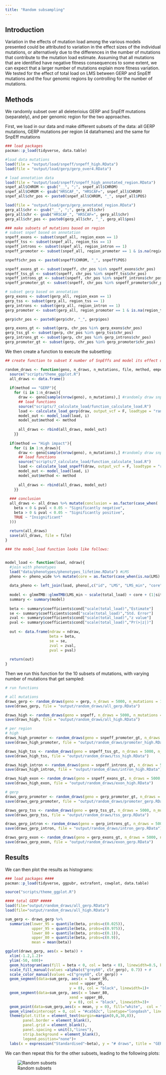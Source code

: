 ```yaml
---
title: "Random subsampling"
---
```


## Introduction

Variation in the effects of mutation load among the various models presented could be attributed to variation in the effect sizes of the individual mutations, or alternatively due to the differences in the number of mutations that contribute to the mutation load estimate. Assuming that all mutations that are identified have negative fitness consequences to some extent, we can expect that a larger number of mutations explain more fitness variation. We tested for the effect of total load on LMS between GERP and SnpEff mutations and the four genomic regions by controlling for the number of mutations.

## Methods

We randomly subset over all deleterioius GERP and SnpEff mutations (separately), and per genomic region for the two approaches.

First, we load in our data and make different subsets of the data: all GERP mutations, GERP mutations per region (4 dataframes) and the same for SnpEff mutations

```r
### load packages
pacman::p_load(tidyverse, data.table)

#load data mutations
load(file = "output/load/snpeff/snpeff_high.RData")
load(file = "output/load/gerp/gerp_over4.RData")

# load annotation data
load(file = "output/load/snpeff/snpeff_high_annotated_region.RData")
snpef_all$CHROM <- gsub("__", ";", snpef_all$CHROM)
snpef_all$CHROM <- gsub("HRSCAF_", "HRSCAF=", snpef_all$CHROM)
snpef_all$chr_pos <- paste0(snpef_all$CHROM, "_", snpef_all$POS)

load(file = "output/load/gerp/gerp_annotated_region.RData")
gerp_all$chr <- gsub("__", ";", gerp_all$chr)
gerp_all$chr <- gsub("HRSCAF_", "HRSCAF=", gerp_all$chr)
gerp_all$chr_pos <- paste0(gerp_all$chr, "_", gerp_all$pos)

### make subsets of mutations based on region
# subset snpef based on annotation
snpeff_exons <- subset(snpef_all, region_exon == 1)
snpeff_tss <- subset(snpef_all, region_tss == 1)
snpeff_introns <- subset(snpef_all, region_intron == 1)
snpeff_promoter <- subset(snpef_all, region_promoter == 1 & is.na(region_tss))

snpeff$chr_pos <- paste0(snpeff$CHROM, "_", snpeff$POS)

snpeff_exons_gt <- subset(snpeff, chr_pos %in% snpeff_exons$chr_pos)
snpeff_tss_gt <- subset(snpeff, chr_pos %in% snpeff_tss$chr_pos)
snpeff_introns_gt <- subset(snpeff, chr_pos %in% snpeff_introns$chr_pos)
snpeff_promoter_gt <- subset(snpeff, chr_pos %in% snpeff_promoter$chr_pos)

# subset gerp based on annotation
gerp_exons <- subset(gerp_all, region_exon == 1)
gerp_tss <- subset(gerp_all, region_tss == 1)
gerp_introns <- subset(gerp_all, region_intron == 1)
gerp_promoter <- subset(gerp_all, region_promoter == 1 & is.na(region_tss))

gerp$chr_pos <- paste0(gerp$chr, "_", gerp$pos)

gerp_exons_gt <- subset(gerp, chr_pos %in% gerp_exons$chr_pos)
gerp_tss_gt <- subset(gerp, chr_pos %in% gerp_tss$chr_pos)
gerp_introns_gt <- subset(gerp, chr_pos %in% gerp_introns$chr_pos)
gerp_promoter_gt <- subset(gerp, chr_pos %in% gerp_promoter$chr_pos)

```

We then create a function to execute the subsetting:

```r
## create function to subset X number of SnpEffs and model its effect on fitness

random_draws <- function(geno, n_draws, n_mutations, file, method, emperical_beta){
  source("scripts/theme_ggplot.R")
  all_draws <- data.frame()
  
  if(method == "GERP"){
    for (i in 1:n_draws){
      draw <- geno[sample(nrow(geno), n_mutations),] #randomly draw snps
      ## load functions
      source("scripts/7_calculate_load/function_calculate_load.R")
      load <- calculate_load_gerp(draw, output_vcf = F, loadtype = "random_draw") #calculate load
      model_out <- model_load(load, i)
      model_out$method <- method
      
      all_draws <- rbind(all_draws, model_out)
    }}
  
  if(method == "High impact"){
    for (i in 1:n_draws){
      draw <- geno[sample(nrow(geno), n_mutations),] #randomly draw snps
      ## load functions
      source("scripts/7_calculate_load/function_calculate_load.R")
      load <- calculate_load_snpeff(draw, output_vcf = F, loadtype = "random_draw") #calculate load
      model_out <- model_load(load, i)
      model_out$method <- method
      
      all_draws <- rbind(all_draws, model_out)
    }}
  
  ### conclusion
  all_draws <- all_draws %>% mutate(conclusion = as.factor(case_when(
    beta < 0 & pval < 0.05 ~ "Significantly negative",
    beta > 0 & pval < 0.05 ~ "Significantly positive",
    TRUE ~ "Insignificant"
  )))
  
  return(all_draws)
  save(all_draws, file = file)
}

### the model_load function looks like follows:


model_load <- function(load, ndraw){
  #join with phenotypes
  load("data/phenotypes/phenotypes_lifetime.RData") #LMS
  pheno <- pheno_wide %>% mutate(core = as.factor(case_when(is.na(LMS) ~ "no core", !is.na(LMS) ~ "core")))
  
  data_pheno <- left_join(load, pheno[,c("id", "LMS", "LMS_min", "core", "site", "born")], by = "id")
  
  model <- glmmTMB::glmmTMB(LMS_min ~ scale(total_load) + core + (1|site), family = "poisson", ziformula = ~1, data = data_pheno)
  summary <- summary(model)
  
  beta <- summary$coefficients$cond["scale(total_load)","Estimate"]
  se <- summary$coefficients$cond["scale(total_load)","Std. Error"]
  zval <- summary$coefficients$cond["scale(total_load)","z value"]
  pval <- summary$coefficients$cond["scale(total_load)","Pr(>|z|)"]
  
  out <- data.frame(ndraw = ndraw, 
                    beta = beta,
                    se = se,
                    zval = zval,
                    pval = pval)
  
  return(out)
}

```

Then we run this function for the 10 subsets of mutations, with varying number of mutations that get sampled:

```r
# run functions

# all mutations
draws_gerp <- random_draws(geno = gerp, n_draws = 5000, n_mutations = 1000, file = "output/random_draws/all_gerp.RData", method="GERP", emperical_beta = -0.21)
save(draws_gerp, file = "output/random_draws/all_gerp.RData")

draws_high <- random_draws(geno = snpeff, n_draws = 5000, n_mutations = 1000, file = "output/random_draws/all_high.RData", method = "High impact", emperical_beta = -0.07)
save(draws_high, file = "output/random_draws/all_high.RData")

# per region
# high
draws_high_promoter <- random_draws(geno = snpeff_promoter_gt, n_draws = 5000, n_mutations = 500, file = "results/random_draws/promoter_high.RData", method = "High impact", emperical_beta = 0)
save(draws_high_promoter, file = "output/random_draws/promoter_high.RData")

draws_high_tss <- random_draws(geno = snpeff_tss_gt, n_draws = 5000, n_mutations = 500, file = "results/random_draws/tss_high.RData", method = "High impact", emperical_beta = 0)
save(draws_high_tss, file = "output/random_draws/tss_high.RData")

draws_high_intron <- random_draws(geno = snpeff_introns_gt, n_draws = 5000, n_mutations = 500, file = "results/random_draws/intron_high.RData", method = "High impact", emperical_beta = 0)
save(draws_high_intron, file = "output/random_draws/intron_high.RData")

draws_high_exon <- random_draws(geno = snpeff_exons_gt, n_draws = 5000, n_mutations = 500, file = "results/random_draws/exon_high.RData", method = "High impact", emperical_beta = 0)
save(draws_high_exon, file = "output/random_draws/exon_high.RData")

# gerp
draws_gerp_promoter <- random_draws(geno = gerp_promoter_gt, n_draws = 5000, n_mutations = 500, file = "results/random_draws/promoter_gerp.RData", method = "GERP", emperical_beta = 0)
save(draws_gerp_promoter, file = "output/random_draws/promoter_gerp.RData")

draws_gerp_tss <- random_draws(geno = gerp_tss_gt, n_draws = 5000, n_mutations = 500, file = "results/random_draws/tss_gerp.RData", method = "GERP", emperical_beta = 0)
save(draws_gerp_tss, file = "output/random_draws/tss_gerp.RData")

draws_gerp_intron <- random_draws(geno = gerp_introns_gt, n_draws = 5000, n_mutations = 500, file = "results/random_draws/intron_gerp.RData", method = "GERP", emperical_beta = 0)
save(draws_gerp_intron, file = "output/random_draws/intron_gerp.RData")

draws_gerp_exon <- random_draws(geno = gerp_exons_gt, n_draws = 5000, n_mutations = 500, file = "results/random_draws/exon_gerp.RData", method = "GERP", emperical_beta = 0)
save(draws_gerp_exon, file = "output/random_draws/exon_gerp.RData")
```

## Results

We can then plot the results as histograms:

```r
### load packages ####
pacman::p_load(tidyverse, ggpubr, extrafont, cowplot, data.table)

source("scripts/theme_ggplot.R")

#### total GERP #####
load(file="output/random_draws/all_gerp.RData")
load(file="output/random_draws/all_high.RData")

sum_gerp <- draws_gerp %>%
  summarize(lower_95 = quantile(beta, probs=c(0.025)),
            upper_95 = quantile(beta, probs=c(0.975)),
            lower_80 = quantile(beta, probs=c(0.1)),
            upper_80 = quantile(beta, probs=c(0.9)),
            mean = mean(beta))

ggplot(draws_gerp, aes(x = beta)) + 
  xlim(-1.2,1.2)+
  ylim(-50, 600)+
  geom_histogram(aes(fill = beta < 0, col = beta < 0), linewidth=0.5, bins=40)+
  scale_fill_manual(values =alpha(c("grey60", clr_gerp), 0.7)) + #
  scale_color_manual(values =c("grey60", clr_gerp)) +
  geom_segment(data=sum_gerp, aes(x = lower_95, 
                             xend = upper_95, 
                             y = 0), col = "black", linewidth=1)+
  geom_segment(data=sum_gerp, aes(x = lower_80, 
                             xend = upper_80, 
                             y = 0), col = "black", linewidth=3)+
  geom_point(data=sum_gerp,aes(x = mean, y = 0), fill="white",  col = "black", shape=21, size = 6)+
  geom_vline(xintercept = 0, col = "#ca562c", linetype="longdash", linewidth=0.6)+
  theme(plot.title = element_text(margin=margin(0,0,30,0)),
        panel.border = element_blank(),
        panel.grid = element_blank(),
        panel.spacing = unit(3,"lines"),
        strip.background = element_blank(),
        legend.position="none")+
  labs(x = expression("Standardised"~beta), y = "# draws", title = "GERP") -> total_gerp

```

We can then repeat this for the other subsets, leading to the following plots:

![Random subsets](../plots/sup/extended_3_random_draws.png)
